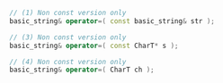 ```cpp
// (1) Non const version only
basic_string& operator=( const basic_string& str );

// (3) Non const version only
basic_string& operator=( const CharT* s );

// (4) Non const version only
basic_string& operator=( CharT ch );
```
